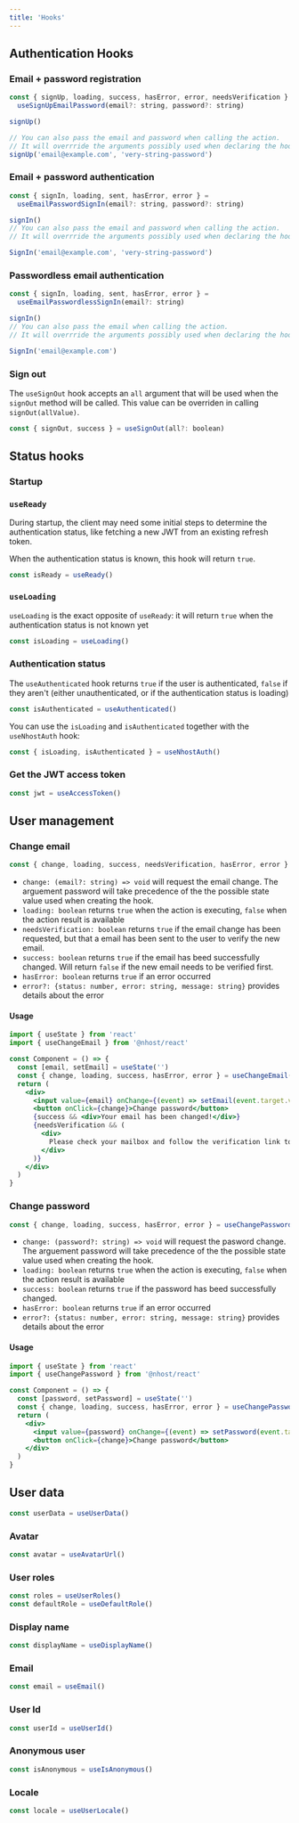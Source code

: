 ```yaml
---
title: 'Hooks'
---
```


## Authentication Hooks

### Email + password registration

```js
const { signUp, loading, success, hasError, error, needsVerification } =
  useSignUpEmailPassword(email?: string, password?: string)

signUp()

// You can also pass the email and password when calling the action.
// It will overrride the arguments possibly used when declaring the hook:
signUp('email@example.com', 'very-string-password')
```

### Email + password authentication

```js
const { signIn, loading, sent, hasError, error } =
  useEmailPasswordSignIn(email?: string, password?: string)

signIn()
// You can also pass the email and password when calling the action.
// It will overrride the arguments possibly used when declaring the hook:

SignIn('email@example.com', 'very-string-password')
```

### Passwordless email authentication

```js
const { signIn, loading, sent, hasError, error } =
  useEmailPasswordlessSignIn(email?: string)

signIn()
// You can also pass the email when calling the action.
// It will overrride the arguments possibly used when declaring the hook:

SignIn('email@example.com')
```

### Sign out

The `useSignOut` hook accepts an `all` argument that will be used when the `signOut` method will be called. This value can be overriden in calling `signOut(allValue)`.

```js
const { signOut, success } = useSignOut(all?: boolean)
```

## Status hooks

### Startup

### `useReady`

During startup, the client may need some initial steps to determine the authentication status, like fetching a new JWT from an existing refresh token.

When the authentication status is known, this hook will return `true`.

```js
const isReady = useReady()
```

### `useLoading`

`useLoading` is the exact opposite of `useReady`: it will return `true` when the authentication status is not known yet

```js
const isLoading = useLoading()
```

### Authentication status

The `useAuthenticated` hook returns `true` if the user is authenticated, `false` if they aren't (either unauthenticated, or if the authentication status is loading)

```js
const isAuthenticated = useAuthenticated()
```

You can use the `isLoading` and `isAuthenticated` together with the `useNhostAuth` hook:

```js
const { isLoading, isAuthenticated } = useNhostAuth()
```

### Get the JWT access token

```js
const jwt = useAccessToken()
```

## User management

### Change email

```js
const { change, loading, success, needsVerification, hasError, error } = useChangeEmail(email)
```

- `change: (email?: string) => void` will request the email change. The arguement password will take precedence of the the possible state value used when creating the hook.
- `loading: boolean` returns `true` when the action is executing, `false` when the action result is available
- `needsVerification: boolean` returns `true` if the email change has been requested, but that a email has been sent to the user to verify the new email.
- `success: boolean` returns `true` if the email has beed successfully changed. Will return `false` if the new email needs to be verified first.
- `hasError: boolean` returns `true` if an error occurred
- `error?: {status: number, error: string, message: string}` provides details about the error

#### Usage

```jsx
import { useState } from 'react'
import { useChangeEmail } from '@nhost/react'

const Component = () => {
  const [email, setEmail] = useState('')
  const { change, loading, success, hasError, error } = useChangeEmail(password)
  return (
    <div>
      <input value={email} onChange={(event) => setEmail(event.target.value)} />
      <button onClick={change}>Change password</button>
      {success && <div>Your email has been changed!</div>}
      {needsVerification && (
        <div>
          Please check your mailbox and follow the verification link to confirm your new email
        </div>
      )}
    </div>
  )
}
```

### Change password

```js
const { change, loading, success, hasError, error } = useChangePassword(password?: string)
```

- `change: (password?: string) => void` will request the pasword change. The arguement password will take precedence of the the possible state value used when creating the hook.
- `loading: boolean` returns `true` when the action is executing, `false` when the action result is available
- `success: boolean` returns `true` if the password has beed successfully changed.
- `hasError: boolean` returns `true` if an error occurred
- `error?: {status: number, error: string, message: string}` provides details about the error

#### Usage

```jsx
import { useState } from 'react'
import { useChangePassword } from '@nhost/react'

const Component = () => {
  const [password, setPassword] = useState('')
  const { change, loading, success, hasError, error } = useChangePassword(password)
  return (
    <div>
      <input value={password} onChange={(event) => setPassword(event.target.value)} />
      <button onClick={change}>Change password</button>
    </div>
  )
}
```

## User data

```js
const userData = useUserData()
```

### Avatar

```js
const avatar = useAvatarUrl()
```

### User roles

```js
const roles = useUserRoles()
const defaultRole = useDefaultRole()
```

### Display name

```js
const displayName = useDisplayName()
```

### Email

```js
const email = useEmail()
```

### User Id

```js
const userId = useUserId()
```

### Anonymous user

```js
const isAnonymous = useIsAnonymous()
```

### Locale

```js
const locale = useUserLocale()
```
